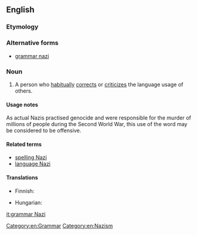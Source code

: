 ==English==

===Etymology===
{{rfe}}<!--This is not derived by analogy to the ''Seinfeld'' "Soup Nazi", since citations of "grammar Nazi" predate that Seinfeld skit.-->

===Alternative forms===
* [[grammar nazi]]

===Noun===
{{en-noun|head=[[grammar]] [[Nazi]]}}

# {{context|slang|idiomatic|lang=en}} A person who [[habitually]] [[correct]]s or [[criticize]]s the language usage of others.

====Usage notes====
As actual Nazis practised genocide and were responsible for the murder of millions of people during the Second World War, this use of the word may be considered to be offensive.

====Related terms====
* [[spelling Nazi]]
* [[language Nazi]]

====Translations====
{{trans-top|Person who obsesses over orthography}}
* Finnish: {{t+|fi|pilkunnussija}}
{{trans-mid}}
* Hungarian: {{t|hu|nyelvtannáci}}
{{trans-bottom}}

[[Category:en:Grammar]]
[[Category:en:Nazism]]

[[it:grammar Nazi]]